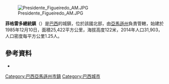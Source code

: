 {{coord|02|01|02|S|60|01|30|W|scale:30000|display=title}}

[[Image:Presidente_Figueiredo_AM.JPG|thumb]]

'''菲格雷多總統鎮'''（{{lang-pt|Presidente Figueiredo}}）是[[巴西|巴西]]的城鎮，位於該國北部，由[[亞馬遜州_(巴西)|亞馬遜州]]負責管轄，始建於1985年12月10日，面積25,422平方公里，海拔高度122米，2014年人口31,903，人口密度每平方公里1.25人。

==參考資料==
*{{cite web |url=http://cidades.ibge.gov.br/xtras/perfil.php?lang=&codmun=130353 |title=Amazonas » Presidente Figueiredo |author= |year=2014 |work= |publisher=Brazilian Institute of Geography and Statistics |accessdate=23 April 2014 |deadurl=yes |archiveurl=https://web.archive.org/web/20160304054735/http://cidades.ibge.gov.br/xtras/perfil.php?lang=&codmun=130353 |archivedate=2016年3月4日 |df= }}

{{Brazil-geo-stub}}
{{巴西亞馬遜州市鎮}}

[[Category:巴西亞馬遜州市鎮|Category:巴西亞馬遜州市鎮]]
[[Category:巴西城市|Category:巴西城市]]